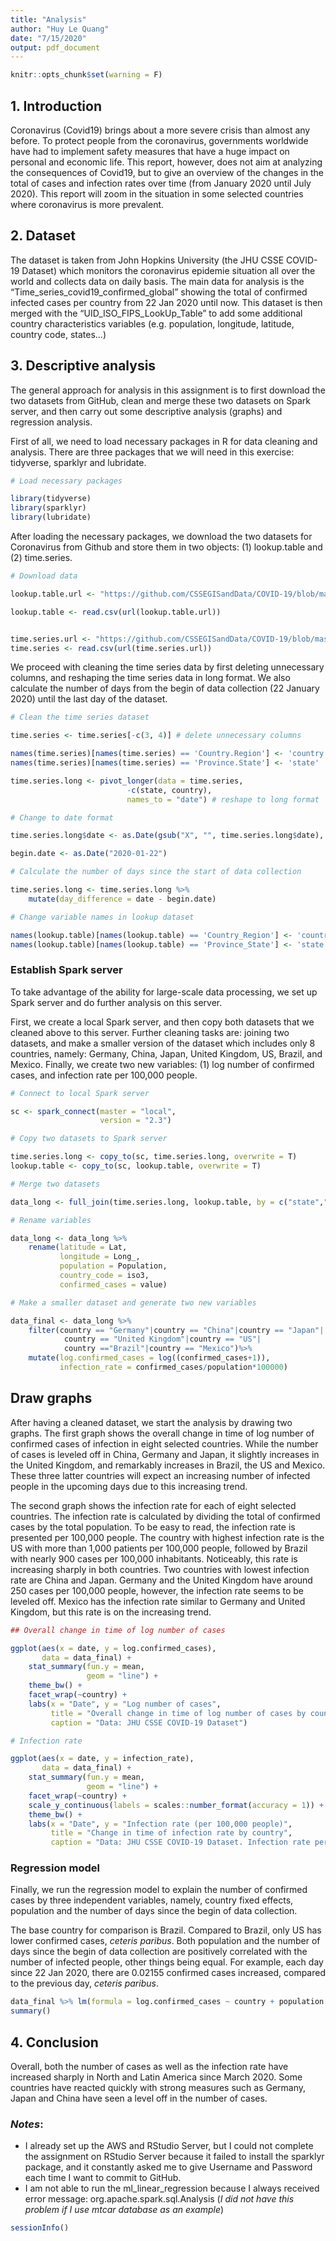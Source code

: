 ```yaml
---
title: "Analysis"
author: "Huy Le Quang"
date: "7/15/2020"
output: pdf_document
---
```


```r
knitr::opts_chunk$set(warning = F)
```

## 1. Introduction

Coronavirus (Covid19) brings about a more severe crisis than almost any before. To protect people from the coronavirus, governments worldwide have had to implement safety measures that have a huge impact on personal and economic life. This report, however, does not aim at analyzing the consequences of Covid19, but to give an overview of the changes in the total of cases and infection rates over time (from January 2020 until July 2020). This report will zoom in the situation in some selected countries where coronavirus is more prevalent.

## 2. Dataset

The dataset is taken from John Hopkins University (the JHU CSSE COVID-19 Dataset) which monitors the coronavirus epidemie situation all over the world and collects data on daily basis. The main data for analysis is the "Time_series_covid19_confirmed_global" showing the total of confirmed infected cases per country from 22 Jan 2020 until now. This dataset is then merged with the “UID_ISO_FIPS_LookUp_Table” to add some additional country characteristics variables (e.g. population, longitude, latitude, country code, states...)


## 3. Descriptive analysis

The general approach for analysis in this assignment is to first download the two datasets from GitHub, clean and merge these two datasets on Spark server, and then carry out some descriptive analysis (graphs) and regression analysis.

First of all, we need to load necessary packages in R for data cleaning and analysis. There are three packages that we will need in this exercise: tidyverse, sparklyr and lubridate.


```r

# Load necessary packages

library(tidyverse)
library(sparklyr)
library(lubridate)

```

After loading the necessary packages, we download the two datasets for Coronavirus from Github and store them in two objects: (1) lookup.table and (2) time.series.


```r

# Download data

lookup.table.url <- "https://github.com/CSSEGISandData/COVID-19/blob/master/csse_covid_19_data/UID_ISO_FIPS_LookUp_Table.csv?raw=true"

lookup.table <- read.csv(url(lookup.table.url))


time.series.url <- "https://github.com/CSSEGISandData/COVID-19/blob/master/csse_covid_19_data/csse_covid_19_time_series/time_series_covid19_confirmed_global.csv?raw=true"
time.series <- read.csv(url(time.series.url))

```


We proceed with cleaning the time series data by first deleting unnecessary columns, and reshaping the time series data in long format. We also calculate the number of days from the begin of data collection (22 January 2020) until the last day of the dataset.


```r

# Clean the time series dataset

time.series <- time.series[-c(3, 4)] # delete unnecessary columns

names(time.series)[names(time.series) == 'Country.Region'] <- 'country'
names(time.series)[names(time.series) == 'Province.State'] <- 'state'

time.series.long <- pivot_longer(data = time.series,
                          -c(state, country),
                          names_to = "date") # reshape to long format

# Change to date format

time.series.long$date <- as.Date(gsub("X", "", time.series.long$date), "%m.%d.%y") 

begin.date <- as.Date("2020-01-22")

# Calculate the number of days since the start of data collection

time.series.long <- time.series.long %>% 
    mutate(day_difference = date - begin.date)

# Change variable names in lookup dataset

names(lookup.table)[names(lookup.table) == 'Country_Region'] <- 'country'
names(lookup.table)[names(lookup.table) == 'Province_State'] <- 'state'

```


### Establish Spark server

To take advantage of the ability for large-scale data processing, we set up Spark server and do further analysis on this server.

First, we create a local Spark server, and then copy both datasets that we cleaned above to this server. Further cleaning tasks are: joining two datasets, and make a smaller version of the dataset which includes only 8 countries, namely: Germany, China, Japan, United Kingdom, US, Brazil, and Mexico. Finally, we create two new variables: (1) log number of confirmed cases, and infection rate per 100,000 people.


```r

# Connect to local Spark server

sc <- spark_connect(master = "local", 
                    version = "2.3")

# Copy two datasets to Spark server

time.series.long <- copy_to(sc, time.series.long, overwrite = T)
lookup.table <- copy_to(sc, lookup.table, overwrite = T)

# Merge two datasets

data_long <- full_join(time.series.long, lookup.table, by = c("state","country"))

# Rename variables

data_long <- data_long %>% 
    rename(latitude = Lat,
           longitude = Long_,
           population = Population,
           country_code = iso3,
           confirmed_cases = value)

# Make a smaller dataset and generate two new variables

data_final <- data_long %>% 
    filter(country == "Germany"|country == "China"|country == "Japan"|
            country == "United Kingdom"|country == "US"|
            country =="Brazil"|country == "Mexico")%>%
    mutate(log.confirmed_cases = log((confirmed_cases+1)),
           infection_rate = confirmed_cases/population*100000)


```

## Draw graphs

After having a cleaned dataset, we start the analysis by drawing two graphs. The first graph shows the overall change in time of log number of confirmed cases of infection in eight selected countries. While the number of cases is leveled off in China, Germany and Japan, it slightly increases in the United Kingdom, and remarkably increases in Brazil, the US and Mexico. These three latter countries will expect an increasing number of infected people in the upcoming days due to this increasing trend.


The second graph shows the infection rate for each of eight selected countries. The infection rate is calculated by dividing the total of confirmed cases by the total population. To be easy to read, the infection rate is presented per 100,000 people. The country with highest infection rate is the US with more than 1,000 patients per 100,000 people, followed by Brazil with nearly 900 cases per 100,000 inhabitants. Noticeably, this rate is increasing sharply in both countries. Two countries with lowest infection rate are China and Japan. Germany and the United Kingdom have around 250 cases per 100,000 people, however, the infection rate seems to be leveled off. Mexico has the infection rate similar to Germany and United Kingdom, but this rate is on the increasing trend. 


```r

## Overall change in time of log number of cases

ggplot(aes(x = date, y = log.confirmed_cases),
       data = data_final) +
    stat_summary(fun.y = mean,
                 geom = "line") + 
    theme_bw() +
    facet_wrap(~country) +
    labs(x = "Date", y = "Log number of cases",
         title = "Overall change in time of log number of cases by country",
         caption = "Data: JHU CSSE COVID-19 Dataset")

# Infection rate

ggplot(aes(x = date, y = infection_rate),
       data = data_final) +
    stat_summary(fun.y = mean,
                 geom = "line") +
    facet_wrap(~country) +
    scale_y_continuous(labels = scales::number_format(accuracy = 1)) +
    theme_bw() +
    labs(x = "Date", y = "Infection rate (per 100,000 people)",
         title = "Change in time of infection rate by country",
         caption = "Data: JHU CSSE COVID-19 Dataset. Infection rate per 100,000 people")

```

### Regression model


Finally, we run the regression model to explain the number of confirmed cases by three independent variables, namely, country fixed effects, population and the number of days since the begin of data collection.

The base country for comparison is Brazil. Compared to Brazil, only US has lower confirmed cases, *ceteris paribus*. Both population and the number of days since the begin of data collection are positively correlated with the number of infected people, other things being equal. For example, each day since 22 Jan 2020, there are 0.02155 confirmed cases increased, compared to the previous day, *ceteris paribus*.  


```r

data_final %>% lm(formula = log.confirmed_cases ~ country + population + day_difference) %>% 
summary()

```


## 4. Conclusion


Overall, both the number of cases as well as the infection rate have increased sharply in North and Latin America since March 2020. Some countries have reacted quickly with strong measures such as Germany, Japan and China have seen a level off in the number of cases.


### *Notes*:

- I already set up the AWS and RStudio Server, but I could not complete the assignment on RStudio Server because it failed to install the sparklyr package, and it constantly asked me to give Username and Password each time I want to commit to GitHub.
- I am not able to run the ml_linear_regression because I always received error message: org.apache.spark.sql.Analysis (*I did not have this problem if I use mtcar database as an example*)



```r
sessionInfo()
```

